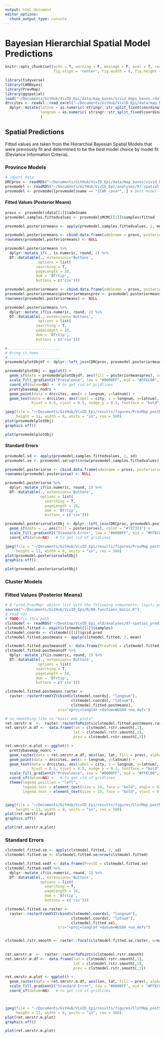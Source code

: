 ```yaml
---
output: html_document
editor_options: 
  chunk_output_type: console
---
```

# Bayesian Hierarchial Spatial Model Predictions 

```r
knitr::opts_chunk$set(echo = T, warning = F, message = F, eval = T, results = 'hide',
                      fig.align = 'center', fig.width = 8, fig.height = 8)

```

```r
library(tidyverse)
library(CARBayes)
library(PrevMap)
library(ggspatial)
load("~/Documents/GitHub/VivID_Epi/data/map_bases/vivid_maps_bases.rda")
drccites <- readxl::read_excel("~/Documents/GitHub/VivID_Epi/data/map_bases/DRC_city_coordinates.xlsx") %>% 
  dplyr::mutate(latnum = as.numeric( stringr::str_split_fixed(coordinates, ",", n=2)[,1] ),
                longnum = as.numeric( stringr::str_split_fixed(coordinates, ",", n=2)[,2] ) 
                )

```
  
## Spatial Predictions
Fitted values are taken from the Hierarchial Bayesian Spatial Models that were previously fit and determined to be the best model choice by model fit (Deviance Information Criteria).

### Province Models
```r
# import data
DRCprov <- readRDS("~/Documents/GitHub/VivID_Epi/data/map_bases/vivid_DRCprov.rds")
provmodel <- readRDS("~/Documents/GitHub/VivID_Epi/analyses/07-spatial_prediction/prov_map_long_chains/Province_Bayes_Hierarchial_Model_longchain.rds")
provmodel <- provmodel[provmodel$name == "ICAR_covar", ] # best model

```

#### Fitted Values (Posterior Means)
```r
provs <- provmodel$data[[1]]$adm1name
provmodel.samples.fittedvalues <- provmodel$MCMC[[1]]$samples$fitted

provmodel.posteriormeans <- apply(provmodel.samples.fittedvalues, 2, mean)
```

```r
provmodel.posteriormeans <- cbind.data.frame(adm1name = provs, posteriormeanscounts = provmodel.posteriormeans) 
rownames(provmodel.posteriormeans) <- NULL

provmodel.posteriormeans %>% 
  dplyr::mutate_if(., is.numeric, round, 2) %>% 
  DT::datatable(., extensions='Buttons',
               options = list(
              searching = T,
              pageLength = 10,
              dom = 'Bfrtip', 
              buttons = c('csv')))
```


```r
provmodel.posteriormeans <- cbind.data.frame(adm1name = provs, posteriormeansprev = provmodel.posteriormeans$posteriormeanscounts) 
provmodel.posteriormeans$posteriormeansprev <- provmodel.posteriormeans$posteriormeansprev/provmodel$data[[1]]$n
rownames(provmodel.posteriormeans) <- NULL

provmodel.posteriormeans %>% 
  dplyr::mutate_if(is.numeric, round, 2) %>% 
  DT::datatable(., extensions='Buttons',
               options = list(
              searching = T,
              pageLength = 10,
              dom = 'Bfrtip', 
              buttons = c('csv')))
```




```r

#........................
# Bring it home
#........................
provmodelplotObjdf <- dplyr::left_join(DRCprov, provmodel.posteriormeans) 

provmodelplotObj <- ggplot() + 
  geom_sf(data = provmodelplotObjdf, aes(fill = posteriormeansprev), color = "#737373") +
  scale_fill_gradient2("Prevalence", low = "#0000FF", mid = "#FFEC00", high = "#FF0000") +
  coord_sf(datum=NA) +  # to get rid of gridlines
  prettybasemap_nodrc +
  geom_point(data = drccites, aes(x = longnum, y=latnum)) + 
  geom_text(data = drccites, aes(label = city, x = longnum, y=latnum), 
            hjust = 0.5, vjust = 0.5, nudge_y = 0.3, fontface = "bold") 

jpeg(file = "~/Documents/GitHub/VivID_Epi/results/figures/ProvMap_postMeans.jpg",
     height = 11, width = 8, units = "in", res = 500)
plot(provmodelplotObj)
graphics.off()

```

```r
plot(provmodelplotObj)
```

#### Standard Errors
```r
provmodel.sd <- apply(provmodel.samples.fittedvalues, 2, sd)
provmodel.se <- provmodel.sd/sqrt(nrow(provmodel.samples.fittedvalues))

```

```r
provmodel.posteriorse <- cbind.data.frame(adm1name = provs, posteriorses = provmodel.se) 
rownames(provmodel.posteriorse) <- NULL

provmodel.posteriorse %>% 
  dplyr::mutate_if(is.numeric, round, 2) %>% 
  DT::datatable(., extensions='Buttons',
                options = list(
                  searching = T,
                  pageLength = 10,
                  dom = 'Bfrtip', 
                  buttons = c('csv')))
```

```r
provmodel.posteriorselotObj <- dplyr::left_join(DRCprov, provmodel.posteriorse) %>%  
  geom_sf(data = ., aes(fill = posteriorses), color = "#737373") +
  scale_fill_gradient2("Standard Error", low = "#0000FF", mid = "#FFEC00", high = "#FF0000") +
  coord_sf(datum=NA)   # to get rid of gridlines

jpeg(file = "~/Documents/GitHub/VivID_Epi/results/figures/ProvMap_postSEs.jpg",
     height = 11, width = 8, units = "in", res = 500)
plot(provmodel.posteriorselotObj)
graphics.off()

```
```r
plot(provmodel.posteriorselotObj)
```


### Cluster Models 

### Fitted Values (Posterior Means)

```r
# A "pred.PrevMap" object list with the following components: logit; prevalence; odds; probit;exceedance.prob, corresponding to a matrix of the exceedance probabilities where each column corresponds to a specified value in thresholds; samples, corresponding to a matrix of the posterior samples at each prediction locations for the linear predictor; grid.pred prediction locations. Each of the three components logit, prevalence, odds and probit is also a list with the following components:
source("~/Documents/GitHub/VivID_Epi/R/00-functions_basic.R")
# read rds
# TODO fix this path
clstmodel <- readRDS("~/Desktop/VivID_Epi_old/analyses/07-spatial_prediction/_rslurm_Prevmap_predictions/results_0.RDS")
clstmodel.fitted <- expit(clstmodel[[1]]$samples)
clstmodel.coords <- clstmodel[[1]]$grid.pred
clstmodel.fitted.postmeans <- apply(clstmodel.fitted, 2, mean)

```

```r

clstmodel.fitted.postmeansdf <- data.frame(PrevPred = clstmodel.fitted.postmeans)
clstmodel.fitted.postmeansdf %>% 
  dplyr::mutate_if(is.numeric, round, 2) %>% 
  DT::datatable(., extensions='Buttons',
               options = list(
              searching = T,
              pageLength = 10,
              dom = 'Bfrtip', 
              buttons = c('csv')))
```


```r
clstmodel.fitted.postmeans.raster <- 
  raster::rasterFromXYZ(cbind(clstmodel.coords[, "longnum"],
                              clstmodel.coords[, "latnum"],
                              clstmodel.fitted.postmeans),
                        crs="+proj=longlat +datum=WGS84 +no_defs")

# no smoothing like in "basic eda plots"
ret.smrstr.m  <-  raster::rasterToPoints(clstmodel.fitted.postmeans.raster)
ret.smrstr.m.df <-  data.frame(lon = clstmodel.rstr.smooth[,1], 
                               lat = clstmodel.rstr.smooth[,2], 
                               prev = clstmodel.rstr.smooth[,3])

ret.smrstr.m.plot <- ggplot() + 
  prettybasemap_nodrc +
  geom_raster(data = ret.smrstr.m.df, aes(lon, lat, fill = prev), alpha = 0.7) +
  geom_point(data = drccites, aes(x = longnum, y=latnum)) + 
  geom_text(data = drccites, aes(label = city, x = longnum, y=latnum), 
            hjust = 0.5, vjust = 0.5, nudge_y = 0.3, fontface = "bold") +
  scale_fill_gradient2("Prevalence", low = "#0000FF", mid = "#FFEC00", high = "#FF0000") +
  coord_sf(datum=NA) +   # to get rid of gridlines
  theme(legend.position = "left",
        legend.text = element_text(size = 14, face = "bold", angle = 0),
        legend.text = element_text(size = 15, face = "bold", vjust = 0.5, hjust = 0.5))


jpeg(file = "~/Documents/GitHub/VivID_Epi/results/figures/ClstMap_postMeans.jpg",
     height = 11, width = 8, units = "in", res = 500)
plot(ret.smrstr.m.plot)
graphics.off()

```

```r
plot(ret.smrstr.m.plot)
```


### Standard Errors

```r
clstmodel.fitted.se <- apply(clstmodel.fitted, 2, sd)
clstmodel.fitted.se <- clstmodel.fitted.se/nrow(clstmodel.fitted)

```

```r

clstmodel.fitted.sedf <- data.frame(PrevSE = clstmodel.fitted.se)
clstmodel.fitted.sedf %>% 
  dplyr::mutate_if(is.numeric, round, 2) %>% 
  DT::datatable(., extensions='Buttons',
                options = list(
                  searching = T,
                  pageLength = 10,
                  dom = 'Bfrtip', 
                  buttons = c('csv')))
```


```r
clstmodel.fitted.se.raster <- 
  raster::rasterFromXYZ(cbind(clstmodel.coords[, "longnum"],
                              clstmodel.coords[, "latnum"],
                              clstmodel.fitted.se),
                        crs="+proj=longlat +datum=WGS84 +no_defs")


clstmodel.rstr.smooth <- raster::focal(clstmodel.fitted.se.raster, w=matrix(1,
                                                                                   nrow=5,
                                                                                   ncol=5), mean)
ret.smrstr.m  <-  raster::rasterToPoints(clstmodel.rstr.smooth)
ret.smrstr.m.df <-  data.frame(lon = clstmodel.rstr.smooth[,1], 
                               lat = clstmodel.rstr.smooth[,2], 
                               prev = clstmodel.rstr.smooth[,3])

ret.smrstr.m.plot <- ggplot() + 
  geom_raster(data = ret.smrstr.m.df, aes(lon, lat, fill = prev), alpha = 0.7) +
  scale_fill_gradient2("Standard Error", low = "#0000FF", mid = "#FFEC00", high = "#FF0000") +
  coord_sf(datum=NA)   # to get rid of gridlines



jpeg(file = "~/Documents/GitHub/VivID_Epi/results/figures/ClstMap_postSE.jpg",
     height = 11, width = 8, units = "in", res = 500)
plot(ret.smrstr.m.plot)
graphics.off()

```

```r
plot(ret.smrstr.m.plot)
```








